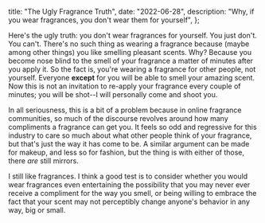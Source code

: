   title: "The Ugly Fragrance Truth",
  date: "2022-06-28",
  description: "Why, if you wear fragrances, you don't wear them for yourself",
};

Here's the ugly truth: you don't wear fragrances for yourself. You just don't. You can't. There's no such thing as wearing a fragrance because (maybe among other things) you like smelling pleasant scents. Why? Because you become nose blind to the smell of your fragrance a matter of minutes after you apply it. So the fact is, you're wearing a fragrance for other people, not yourself. Everyone **except** for you will be able to smell your amazing scent. Now this is not an invitation to re-apply your fragrance every couple of minutes; you will be shot--I will personally come and shoot you.

In all seriousness, this is a bit of a problem because in online fragrance communities, so much of the discourse revolves around how many compliments a fragrance can get you. It feels so odd and regressive for this industry to care so much about what other people think of your fragrance, but that's just the way it has come to be. A similar argument can be made for makeup, and less so for fashion, but the thing is with either of those, there _are_ still mirrors.

I still like fragrances. I think a good test is to consider whether you would wear fragrances even entertaining the possibility that you may never ever receive a compliment for the way you smell, or being willing to embrace the fact that your scent may not perceptibly change anyone's behavior in any way, big or small.
